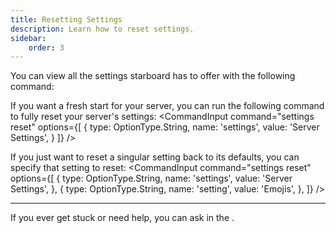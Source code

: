 ```yaml
---
title: Resetting Settings
description: Learn how to reset settings.
sidebar:
    order: 3
---
```



You can view all the settings starboard has to offer with the following command:
<CommandInput command="settings view" />

If you want a fresh start for your server, you can run the following command to fully reset your server's settings:
<CommandInput command="settings reset" options={[
    {
        type: OptionType.String,
        name: 'settings',
        value: 'Server Settings',
    }
]} />

If you just want to reset a singular setting back to its defaults, you can specify that setting to reset:
<CommandInput command="settings reset" options={[
    {
        type: OptionType.String,
        name: 'settings',
        value: 'Server Settings',
    },
    {
        type: OptionType.String,
        name: 'setting',
        value: 'Emojis',
    },
]} />

---

<Aside type="tip">
    If you ever get stuck or need help, you can ask in the <ExternalLink type={LinkType.Support}/>.
</Aside>
